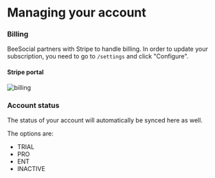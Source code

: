 # Managing your account

### Billing

BeeSocial partners with Stripe to handle billing. In order to update your subscription, you need to go to `/settings` and click "Configure".

#### Stripe portal

![billing](/images/billing-info.png)

### Account status

The status of your account will automatically be synced here as well.

The options are:

- TRIAL
- PRO
- ENT
- INACTIVE

